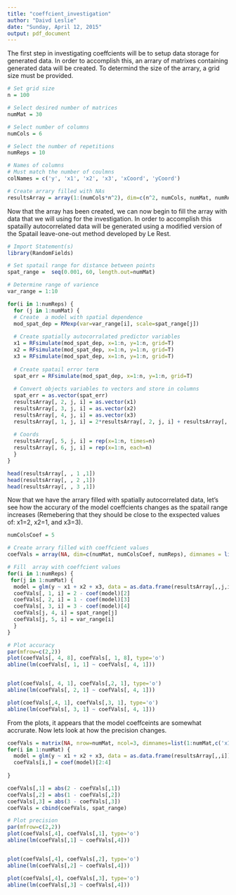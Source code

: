 ```yaml
---
title: "coeffcient_investigation"
author: "Daivd Leslie"
date: "Sunday, April 12, 2015"
output: pdf_document
---
```


The first step in investigating coeffcients will be to setup data storage for generated data. In order to accomplish this, an arrary of matrixes containing generated data will be created. To determind the size of the arrary, a grid size must be provided.

```r
# Set grid size
n = 100

# Select desired number of matrices
numMat = 30

# Select number of columns
numCols = 6

# Select the number of repetitions 
numReps = 10

# Names of columns
# Must match the number of coulmns
colNames = c('y', 'x1', 'x2', 'x3', 'xCoord', 'yCoord')

# Create arrary filled with NAs
resultsArray = array(1:(numCols*n^2), dim=c(n^2, numCols, numMat, numReps), dimnames = list(1:n^2, colNames ,NULL))

```

Now that the array has been created, we can now begin to fill the array with data that we will using for the investigation. In order to accomplish this spatailly autocorrelated data will be generated using a modified version of the Spatail leave-one-out method developed by Le Rest.

```r
# Import Statement(s)
library(RandomFields)

# Set spatail range for distance between points
spat_range =  seq(0.001, 60, length.out=numMat)

# Determine range of varience
var_range = 1:10

for(i in 1:numReps) {
  for (j in 1:numMat) {
  # Create  a model with spatial dependence
  mod_spat_dep = RMexp(var=var_range[i], scale=spat_range[j])
        
  # Create spatially autocorralated predictor variables
  x1 = RFsimulate(mod_spat_dep, x=1:n, y=1:n, grid=T)
  x2 = RFsimulate(mod_spat_dep, x=1:n, y=1:n, grid=T)
  x3 = RFsimulate(mod_spat_dep, x=1:n, y=1:n, grid=T)
  
  # Create spatail error term
  spat_err = RFsimulate(mod_spat_dep, x=1:n, y=1:n, grid=T)
        
  # Convert objects variables to vectors and store in columns
  spat_err = as.vector(spat_err)
  resultsArray[, 2, j, i] = as.vector(x1)
  resultsArray[, 3, j, i] = as.vector(x2)
  resultsArray[, 4, j, i] = as.vector(x3)
  resultsArray[, 1, j, i] = 2*resultsArray[, 2, j, i] + resultsArray[, 3, j, i] + 3*resultsArray[, 4, j, i] + spat_err
  
  # Coords
  resultsArray[, 5, j, i] = rep(x=1:n, times=n)
  resultsArray[, 6, j, i] = rep(x=1:n, each=n)
  }
}

head(resultsArray[, , 1 ,1])
head(resultsArray[, , 2 ,1])
head(resultsArray[, , 3 ,1])

```

Now that we have the arrary filled with spatially autocorrelated data, let's see how the accurary of the model coeffcients changes as the spatail range increases (Remebering that they should be close to the exspected values of: x1=2, x2=1, and x3=3).

```r

numColsCoef = 5

# Create arrary filled with coeffcient values
coefVals = array(NA, dim=c(numMat, numColsCoef, numReps), dimnames = list(1:numMat,c('x1_dif', 'x2_dif', 'x3_dif', 'spat_range', 'var_range'), NULL))

# Fill  array with coeffcient values
for(i in 1:numReps) {
 for(j in 1:numMat) {
  model = glm(y ~ x1 + x2 + x3, data = as.data.frame(resultsArray[,,j,i]))
  coefVals[, 1, i] = 2 - coef(model)[2]
  coefVals[, 2, i] = 1 - coef(model)[3]
  coefVals[, 3, i] = 3 - coef(model)[4]
  coefVals[j, 4, i] = spat_range[j]
  coefVals[j, 5, i] = var_range[i]
  } 
}

# Plot accuracy
par(mfrow=c(2,2))
plot(coefVals[, 4, 8], coefVals[, 1, 8], type='o')
abline(lm(coefVals[, 1, 1] ~ coefVals[, 4, 1]))


plot(coefVals[, 4, 1], coefVals[,2, 1], type='o')
abline(lm(coefVals[, 2, 1] ~ coefVals[, 4, 1]))

plot(coefVals[,4, 1], coefVals[,3, 1], type='o')
abline(lm(coefVals[, 3, 1] ~ coefVals[, 4, 1]))
```

From the plots, it appears that the model coeffceints are somewhat accrurate. Now lets look at how the precision changes.

```r
coefVals = matrix(NA, nrow=numMat, ncol=3, dimnames=list(1:numMat,c('x1_dif', 'x2_dif', 'x3_dif')))
for(i in 1:numMat) {
  model = glm(y ~ x1 + x2 + x3, data = as.data.frame(resultsArray[,,i]))
  coefVals[i,] = coef(model)[2:4] 
  
}

coefVals[,1] = abs(2 - coefVals[,1])
coefVals[,2] = abs(1 - coefVals[,2])
coefVals[,3] = abs(3 - coefVals[,3])
coefVals = cbind(coefVals, spat_range)

# Plot precision
par(mfrow=c(2,2))
plot(coefVals[,4], coefVals[,1], type='o')
abline(lm(coefVals[,1] ~ coefVals[,4]))


plot(coefVals[,4], coefVals[,2], type='o')
abline(lm(coefVals[,2] ~ coefVals[,4]))

plot(coefVals[,4], coefVals[,3], type='o')
abline(lm(coefVals[,3] ~ coefVals[,4]))
```